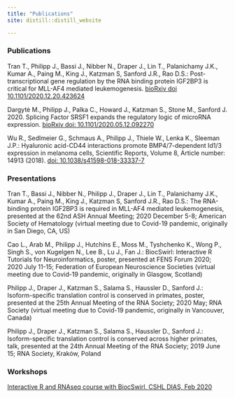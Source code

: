 ```yaml
---
title: "Publications"
site: distill::distill_website

---
```



### Publications

Tran T., Philipp J., Bassi J., Nibber N., Draper J., Lin T., Palanichamy J.K., Kumar A., Paing M., King J., Katzman S, Sanford J.R., Rao D.S.: Post-transcriptional gene regulation by the RNA binding protein IGF2BP3 is critical for MLL-AF4 mediated leukemogenesis. [bioRxiv doi 10.1101/2020.12.20.423624](https://www.biorxiv.org/content/10.1101/2020.12.20.423624v2)

Dargytė M., Philipp J., Palka C., Howard J., Katzman S., Stone M., Sanford J. 2020. Splicing Factor SRSF1 expands the regulatory logic of microRNA expression. [bioRxiv doi: 10.1101/2020.05.12.092270](https://www.biorxiv.org/content/10.1101/2020.05.12.092270v1)

Wu R., Sedlmeier G., Schmaus A., Philipp J., Thiele W., Lenka K., Sleeman J.P.: Hyaluronic acid-CD44 interactions promote BMP4/7-dependent Id1/3 expression in melanoma cells, Scientific Reports, Volume 8, Article number: 14913 (2018). [doi: 10.1038/s41598-018-33337-7](https://www.nature.com/articles/s41598-018-33337-7)

### Presentations

Tran T., Bassi J., Nibber N., Philipp J., Draper J., Lin T., Palanichamy J.K., Kumar A., Paing M., King J., Katzman S, Sanford J.R., Rao D.S.: The RNA-binding protein IGF2BP3 is required in MLL-AF4 mediated leukemogenesis, presented at the 62nd ASH Annual Meeting; 2020 December 5-8; American Society of Hematology (virtual meeting due to Covid-19 pandemic, originally in San Diego, CA, US)

Cao L., Arab M., Philipp J., Hutchins E., Moss M., Tyshchenko K., Wong P., Singh S., von Kugelgen N., Lee B., Lu J., Fan J.: BiocSwirl: Interactive R Tutorials for Neuroinformatics, poster, presented at FENS Forum 2020; 2020 July 11-15; Federation of European Neuroscience Societies (virtual meeting due to Covid-19 pandemic, originally in Glasgow, Scotland)

Philipp J., Draper J., Katzman S., Salama S., Haussler D., Sanford J.: Isoform-specific translation control is conserved in primates, poster, presented at the 25th Annual Meeting of the RNA Society; 2020 May; RNA Society (virtual meeting due to Covid-19 pandemic, originally in Vancouver, Canada)

Philipp J., Draper J., Katzman S., Salama S., Haussler D., Sanford J.: Isoform-specific translation control is conserved across higher primates, talk, presented at the 24th Annual Meeting of the RNA Society; 2019 June 15; RNA Society, Kraków, Poland

### Workshops

[Interactive R and RNAseq course with BiocSwirl, CSHL DIAS, Feb 2020](https://github.com/biocswirl-dev-team/learning_resources/tree/main/CSHL_workshop)